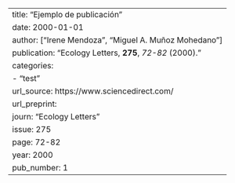 ---
title: "Ejemplo de publicación"
date: 2000-01-01
author: ["Irene Mendoza", "Miguel A. Muñoz Mohedano"]
publication: "Ecology Letters, **275**, _72-82_ (2000)."
categories:
    - "test"
url_source: https://www.sciencedirect.com/
url_preprint: 
journ: "Ecology Letters"
issue: 275
page: 72-82
year: 2000
pub_number: 1
---